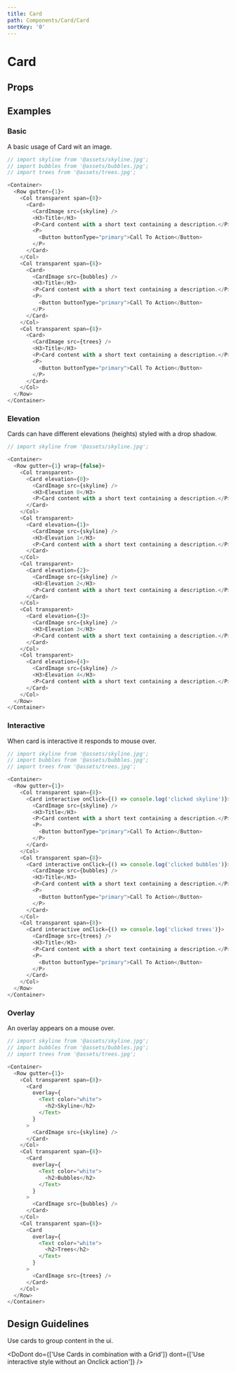 ```yaml
---
title: Card
path: Components/Card/Card
sortKey: '0'
---
```



# Card

<Description of="Card" />

## Props

<Props of="Card" />

## Examples

### Basic

A basic usage of Card wit an image.

```js live
// import skyline from '@assets/skyline.jpg';
// import bubbles from '@assets/bubbles.jpg';
// import trees from '@assets/trees.jpg';

<Container>
  <Row gutter={1}>
    <Col transparent span={8}>
      <Card>
        <CardImage src={skyline} />
        <H3>Title</H3>
        <P>Card content with a short text containing a description.</P>
        <P>
          <Button buttonType="primary">Call To Action</Button>
        </P>
      </Card>
    </Col>
    <Col transparent span={8}>
      <Card>
        <CardImage src={bubbles} />
        <H3>Title</H3>
        <P>Card content with a short text containing a description.</P>
        <P>
          <Button buttonType="primary">Call To Action</Button>
        </P>
      </Card>
    </Col>
    <Col transparent span={8}>
      <Card>
        <CardImage src={trees} />
        <H3>Title</H3>
        <P>Card content with a short text containing a description.</P>
        <P>
          <Button buttonType="primary">Call To Action</Button>
        </P>
      </Card>
    </Col>
  </Row>
</Container>
```

### Elevation

Cards can have different elevations (heights) styled with a drop shadow.

```js live
// import skyline from '@assets/skyline.jpg';

<Container>
  <Row gutter={1} wrap={false}>
    <Col transparent>
      <Card elevation={0}>
        <CardImage src={skyline} />
        <H3>Elevation 0</H3>
        <P>Card content with a short text containing a description.</P>
      </Card>
    </Col>
    <Col transparent>
      <Card elevation={1}>
        <CardImage src={skyline} />
        <H3>Elevation 1</H3>
        <P>Card content with a short text containing a description.</P>
      </Card>
    </Col>
    <Col transparent>
      <Card elevation={2}>
        <CardImage src={skyline} />
        <H3>Elevation 2</H3>
        <P>Card content with a short text containing a description.</P>
      </Card>
    </Col>
    <Col transparent>
      <Card elevation={3}>
        <CardImage src={skyline} />
        <H3>Elevation 3</H3>
        <P>Card content with a short text containing a description.</P>
      </Card>
    </Col>
    <Col transparent>
      <Card elevation={4}>
        <CardImage src={skyline} />
        <H3>Elevation 4</H3>
        <P>Card content with a short text containing a description.</P>
      </Card>
    </Col>
  </Row>
</Container>
```

### Interactive

When card is interactive it responds to mouse over.

```js live
// import skyline from '@assets/skyline.jpg';
// import bubbles from '@assets/bubbles.jpg';
// import trees from '@assets/trees.jpg';

<Container>
  <Row gutter={1}>
    <Col transparent span={8}>
      <Card interactive onClick={() => console.log('clicked skyline')}>
        <CardImage src={skyline} />
        <H3>Title</H3>
        <P>Card content with a short text containing a description.</P>
        <P>
          <Button buttonType="primary">Call To Action</Button>
        </P>
      </Card>
    </Col>
    <Col transparent span={8}>
      <Card interactive onClick={() => console.log('clicked bubbles')}>
        <CardImage src={bubbles} />
        <H3>Title</H3>
        <P>Card content with a short text containing a description.</P>
        <P>
          <Button buttonType="primary">Call To Action</Button>
        </P>
      </Card>
    </Col>
    <Col transparent span={8}>
      <Card interactive onClick={() => console.log('clicked trees')}>
        <CardImage src={trees} />
        <H3>Title</H3>
        <P>Card content with a short text containing a description.</P>
        <P>
          <Button buttonType="primary">Call To Action</Button>
        </P>
      </Card>
    </Col>
  </Row>
</Container>
```

### Overlay

An overlay appears on a mouse over.

```js live
// import skyline from '@assets/skyline.jpg';
// import bubbles from '@assets/bubbles.jpg';
// import trees from '@assets/trees.jpg';

<Container>
  <Row gutter={1}>
    <Col transparent span={8}>
      <Card
        overlay={
          <Text color="white">
            <h2>Skyline</h2>
          </Text>
        }
      >
        <CardImage src={skyline} />
      </Card>
    </Col>
    <Col transparent span={8}>
      <Card
        overlay={
          <Text color="white">
            <h2>Bubbles</h2>
          </Text>
        }
      >
        <CardImage src={bubbles} />
      </Card>
    </Col>
    <Col transparent span={8}>
      <Card
        overlay={
          <Text color="white">
            <h2>Trees</h2>
          </Text>
        }
      >
        <CardImage src={trees} />
      </Card>
    </Col>
  </Row>
</Container>
```

## Design Guidelines

Use cards to group content in the ui.

<DoDont
  do={['Use Cards in combination with a Grid']}
  dont={['Use interactive style without an Onclick action']}
/>
